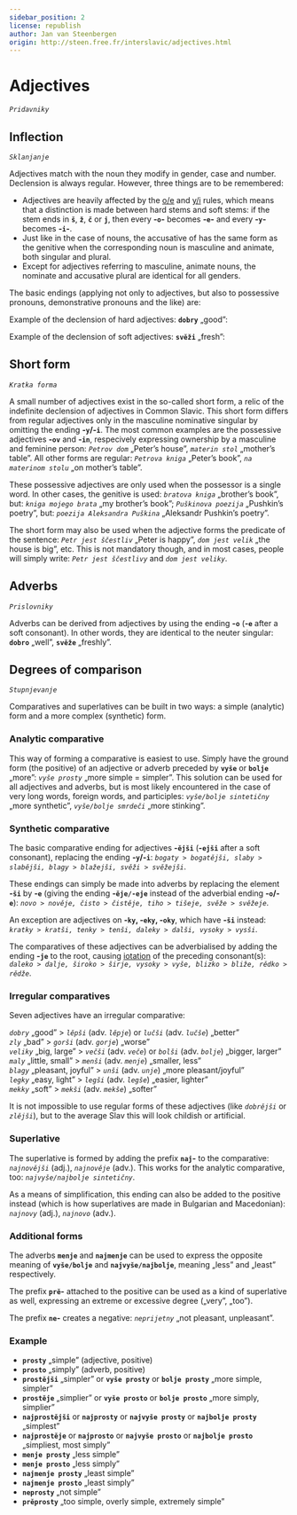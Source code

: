 ```yaml
---
sidebar_position: 2
license: republish
author: Jan van Steenbergen
origin: http://steen.free.fr/interslavic/adjectives.html
---
```


# Adjectives

_`Pridavniky`_

## Inflection 

_`Sklanjanje`_

Adjectives match with the noun they modify in gender, case and number. Declension is always regular. However, three things are to be remembered:

*   Adjectives are heavily affected by the [o/e](phonology.html#o) and [y/i](phonology.html#y) rules, which means that a distinction is made between hard stems and soft stems: if the stem ends in **`š`**, **`ž`**, **`č`** or **`j`**, then every **\-`o`-** becomes **\-`e`-** and every **\-`y`-** becomes **\-`i`-**.
*   Just like in the case of nouns, the accusative of has the same form as the genitive when the corresponding noun is masculine and animate, both singular and plural.
*   Except for adjectives referring to masculine, animate nouns, the nominate and accusative plural are identical for all genders.

The basic endings (applying not only to adjectives, but also to possessive pronouns, demonstrative pronouns and the like) are:

<!-- TODO Not working: "import BasicEndings from './partials/_basic-endings.mdx'"; -->

Example of the declension of hard adjectives: **`dobry`** „good”:

<!-- TODO Not working: "import AdjectivesGood from './partials/_adjectives-good.mdx'"; -->

Example of the declension of soft adjectives: **`svěži`** „fresh”:

<!-- TODO Not working: "import AdjectivesFresh from './partials/_adjectives-fresh.mdx'"; -->

## Short form 
_`Kratka forma`_

A small number of adjectives exist in the so-called short form, a relic of the indefinite declension of adjectives in Common Slavic. This short form differs from regular adjectives only in the masculine nominative singular by omitting the ending **\-`y`/-`i`**. The most common examples are the possessive adjectives **\-`ov`** and **\-`in`**, respecively expressing ownership by a masculine and feminine person: _`Petrov dom`_ „Peter’s house”, _`materin stol`_ „mother’s table”. All other forms are regular: _`Petrova kniga`_ „Peter’s book”, _`na materinom stolu`_ „on mother’s table”.

These possessive adjectives are only used when the possessor is a single word. In other cases, the genitive is used: _`bratova kniga`_ „brother’s book”, but: _`kniga mojego brata`_ „my brother’s book”; _`Puškinova poezija`_ „Pushkin’s poetry”, but: _`poezija Aleksandra Puškina`_ „Aleksandr Pushkin’s poetry”.

The short form may also be used when the adjective forms the predicate of the sentence: _`Petr jest ščestliv`_ „Peter is happy”, _`dom jest velik`_ „the house is big”, etc. This is not mandatory though, and in most cases, people will simply write: _`Petr jest ščestlivy`_ and _`dom jest veliky`_.

## Adverbs 
_`Prislovniky`_

Adverbs can be derived from adjectives by using the ending **\-`o`** (**\-`e`** after a soft consonant). In other words, they are identical to the neuter singular: **`dobro`** „well”, **`svěže`** „freshly”.

## Degrees of comparison 
_`Stupnjevanje`_

Comparatives and superlatives can be built in two ways: a simple (analytic) form and a more complex (synthetic) form.

### Analytic comparative

This way of forming a comparative is easiest to use. Simply have the ground form (the positive) of an adjective or adverb preceded by **`vyše`** or **`bolje`** „more”: _`vyše prosty`_ „more simple = simpler”. This solution can be used for all adjectives and adverbs, but is most likely encountered in the case of very long words, foreign words, and participles: _`vyše/bolje sintetičny`_ „more synthetic”, _`vyše/bolje smrdeči`_ „more stinking”.

### Synthetic comparative

The basic comparative ending for adjectives **\-`ějši`** (**\-`ejši`** after a soft consonant), replacing the ending **\-`y`/-`i`**: _`bogaty > bogatějši, slaby > slabějši, blagy > blažejši, svěži > svěžejši`_.

These endings can simply be made into adverbs by replacing the element **\-`ši`** by **\-`e`** (giving the ending **\-`ěje/-eje`** instead of the adverbial ending **\-`o`/-`e`**): _`novo > nověje, čisto > čistěje, tiho > tišeje, svěže > svěžeje`_.

An exception are adjectives on **\-`ky`, -`eky`, -`oky`**, which have **\-`ši`** instead: _`kratky > kratši, tenky > tenši, daleky > dalši, vysoky > vysši`_.

The comparatives of these adjectives can be adverbialised by adding the ending **\-`je`** to the root, causing [iotation](phonology.html#iotation) of the preceding consonant(s): _`daleko > dalje, široko > širje, vysoky > vyše, blizko > bliže, rědko > rědže`_.

### Irregular comparatives

Seven adjectives have an irregular comparative:

_`dobry`_ „good” > _`lěpši`_ (adv. _`lěpje`_) or _`lučši`_ (adv. _`lučše`_) „better”  
_`zly`_ „bad” > _`gorši`_ (adv. _`gorje`_) „worse”  
_`veliky`_ „big, large” > _`večši`_ (adv. _`veče`_) or _`bolši`_ (adv. _`bolje`_) „bigger, larger”  
_`maly`_ „little, small” > _`menši`_ (adv. _`menje`_) „smaller, less”  
_`blagy`_ „pleasant, joyful” > _`unši`_ (adv. _`unje`_) „more pleasant/joyful”  
_`legky`_ „easy, light” > _`legši`_ (adv. _`legše`_) „easier, lighter”  
_`mekky`_ „soft” > _`mekši`_ (adv. _`mekše`_) „softer”

It is not impossible to use regular forms of these adjectives (like _`dobrějši`_ or _`zlějši`_), but to the average Slav this will look childish or artificial.

### Superlative

The superlative is formed by adding the prefix **`naj`-** to the comparative: _`najnovějši`_ (adj.), _`najnověje`_ (adv.). This works for the analytic comparative, too: _`najvyše/najbolje sintetičny`_.

As a means of simplification, this ending can also be added to the positive instead (which is how superlatives are made in Bulgarian and Macedonian): _`najnovy`_ (adj.), _`najnovo`_ (adv.).

### Additional forms

The adverbs **`menje`** and **`najmenje`** can be used to express the opposite meaning of **`vyše/bolje`** and **`najvyše/najbolje`**, meaning „less” and „least” respectively.

The prefix **`prě`-** attached to the positive can be used as a kind of superlative as well, expressing an extreme or excessive degree („very”, „too”).

The prefix **`ne`-** creates a negative: _`neprijetny`_ „not pleasant, unpleasant”.

### Example

*   **`prosty`** „simple” (adjective, positive)
*   **`prosto`** „simply” (adverb, positive)
*   **`prostějši`** „simpler” or **`vyše prosty`** or **`bolje prosty`** „more simple, simpler”
*   **`prostěje`** „simplier” or **`vyše prosto`** or **`bolje prosto`** „more simply, simplier”
*   **`najprostějši`** or **`najprosty`** or **`najvyše prosty`** or **`najbolje prosty`** „simplest”
*   **`najprostěje`** or **`najprosto`** or **`najvyše prosto`** or **`najbolje prosto`** „simpliest, most simply”
*   **`menje prosty`** „less simple”
*   **`menje prosto`** „less simply”
*   **`najmenje prosty`** „least simple”
*   **`najmenje prosto`** „least simply”
*   **`neprosty`** „not simple”
*   **`prěprosty`** „too simple, overly simple, extremely simple”